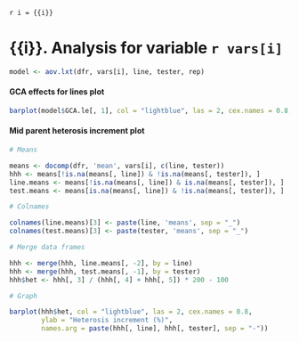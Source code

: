 `r i = {{i}}`

# {{i}}. Analysis for variable `r vars[i]`

```r
model <- aov.lxt(dfr, vars[i], line, tester, rep)
```

#### GCA effects for lines plot

```r
barplot(model$GCA.le[, 1], col = "lightblue", las = 2, cex.names = 0.8, ylab = "GCA effects")
```

#### Mid parent heterosis increment plot

```r
# Means

means <- docomp(dfr, 'mean', vars[i], c(line, tester))
hhh <- means[!is.na(means[, line]) & !is.na(means[, tester]), ]
line.means <- means[!is.na(means[, line]) & is.na(means[, tester]), ]
test.means <- means[is.na(means[, line]) & !is.na(means[, tester]), ]

# Colnames

colnames(line.means)[3] <- paste(line, 'means', sep = "_")
colnames(test.means)[3] <- paste(tester, 'means', sep = "_")

# Merge data frames

hhh <- merge(hhh, line.means[, -2], by = line)
hhh <- merge(hhh, test.means[, -1], by = tester)
hhh$het <- hhh[, 3] / (hhh[, 4] + hhh[, 5]) * 200 - 100

# Graph

barplot(hhh$het, col = "lightblue", las = 2, cex.names = 0.8,
        ylab = "Heterosis increment (%)",
        names.arg = paste(hhh[, line], hhh[, tester], sep = "-"))
```
